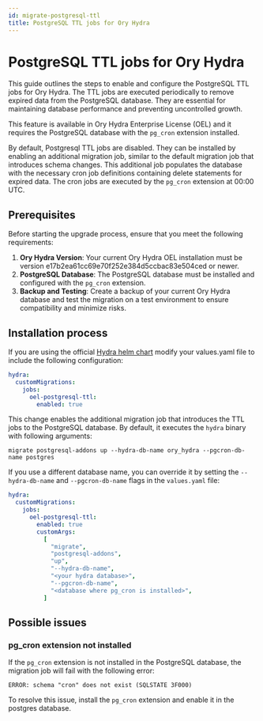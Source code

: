 ```yaml
---
id: migrate-postgresql-ttl
title: PostgreSQL TTL jobs for Ory Hydra
---
```


# PostgreSQL TTL jobs for Ory Hydra

This guide outlines the steps to enable and configure the PostgreSQL TTL jobs for Ory Hydra. The TTL jobs are executed
periodically to remove expired data from the PostgreSQL database. They are essential for maintaining database performance and
preventing uncontrolled growth.

This feature is available in Ory Hydra Enterprise License (OEL) and it requires the PostgreSQL database with the `pg_cron`
extension installed.

By default, Postgresql TTL jobs are disabled. They can be installed by enabling an additional migration job, similar to the
default migration job that introduces schema changes. This additional job populates the database with the necessary cron job
definitions containing delete statements for expired data. The cron jobs are executed by the `pg_cron` extension at 00:00 UTC.

## Prerequisites

Before starting the upgrade process, ensure that you meet the following requirements:

1. **Ory Hydra Version**: Your current Ory Hydra OEL installation must be version e17b2ea61cc69e70f252e384d5ccbac83e504ced or
   newer.
2. **PostgreSQL Database**: The PostgreSQL database must be installed and configured with the `pg_cron` extension.
3. **Backup and Testing**: Create a backup of your current Ory Hydra database and test the migration on a test environment to
   ensure compatibility and minimize risks.

## Installation process

If you are using the official [Hydra helm chart](https://github.com/ory/k8s/tree/master/helm/charts/hydra) modify your values.yaml
file to include the following configuration:

```yaml
hydra:
  customMigrations:
    jobs:
      oel-postgresql-ttl:
        enabled: true
```

This change enables the additional migration job that introduces the TTL jobs to the PostgreSQL database. By default, it executes
the `hydra` binary with following arguments:

```
migrate postgresql-addons up --hydra-db-name ory_hydra --pgcron-db-name postgres
```

If you use a different database name, you can override it by setting the `--hydra-db-name` and `--pgcron-db-name` flags in the
`values.yaml` file:

```yaml
hydra:
  customMigrations:
    jobs:
      oel-postgresql-ttl:
        enabled: true
        customArgs:
          [
            "migrate",
            "postgresql-addons",
            "up",
            "--hydra-db-name",
            "<your hydra database>",
            "--pgcron-db-name",
            "<database where pg_cron is installed>",
          ]
```

## Possible issues

### pg_cron extension not installed

If the `pg_cron` extension is not installed in the PostgreSQL database, the migration job will fail with the following error:

```
ERROR: schema "cron" does not exist (SQLSTATE 3F000)
```

To resolve this issue, install the `pg_cron` extension and enable it in the postgres database.
